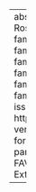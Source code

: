 ---
abstract: ''
author:
- name:
    family: Rosenfelder
    given: Ingrid
- name:
    family: Fruehwald
    given: Josef
- name:
    family: Evanini
    given: Keelan
- name:
    family: Seyfarth
    given: Scott
- name:
    family: Gorman
    given: Kyle
- name:
    family: Prichard
    given: Hilary
- name:
    family: Yuan
    given: Jiahong
citation:
  issued: '2015'
  type: software
  url: http://dx.doi.org/10.5281/zenodo.9846
  version: v1.2.2
date: '2015-01'
date-format: YYYY
description: v1.2.2
params:
  key: K57PJ2RE
  notes: ''
title: FAVE (Forced Alignment and Vowel Extraction) 1.2.2

---